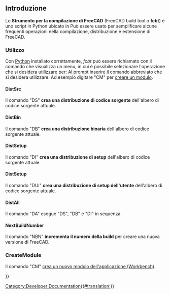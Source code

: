<languages/>

{{Docnav/it
|[[Testing/it|Testare FreeCAD]]
|[[Continuous_Integration/it|Integrazione continua]]
}}

{{TOCright}}

==Introduzione==
Lo '''Strumento per la compilazione di FreeCAD''' (FreeCAD build tool o '''fcbt''') è uno script in Python ubicato in
{{Code|code=
trunc/src/Tools/fcbt.py
}}
Può essere usato per semplificare alcune frequenti operazioni nella compilazione, distribuzione e estensione di FreeCAD.

=== Utilizzo ===

Con [[wikipedia:Python (programming language)|Python]] installato correttamente, ''fcbt'' può essere richiamato con il comando
{{Code|code=
python fbct.py
}}
che visualizza un menu, in cui è possibile selezionare l'operazione che si desidera utilizzare per:
{{Code|code=
FreeCAD Build Tool
 Usage:
    fcbt <command name> [command parameter]
 possible commands are:
  - DistSrc         (DS)   Build a source Distr. of the current source tree
  - DistBin         (DB)   Build a binary Distr. of the current source tree
  - DistSetup       (DI)   Build a Setup Distr. of the current source tree
  - DistSetup       (DUI)  Build a User Setup Distr. of the current source tree
  - DistAll         (DA)   Run all three above modules
  - NextBuildNumber (NBN)  Increase the Build Number of this Version
  - CreateModule    (CM)   Insert a new FreeCAD Module (Workbench) in the module directory
 
 For help on the modules type:
   fcbt <command name> ?
}}
Al prompt inserire il comando abbreviato che si desidera utilizzare. Ad esempio digitare "CM" per [[Module_Creation/it|creare un modulo]].

==== DistSrc ====
Il comando "DS" '''crea una distribuzione di codice sorgente''' dell'albero di codice sorgente attuale.

==== DistBin ====
Il comando "DB" '''crea una distribuzione binaria''' dell'albero di codice sorgente attuale.

==== DistSetup ====
Il comando "DI" '''crea una distribuzione di setup''' dell'albero di codice sorgente attuale.

==== DistSetup ====
Il comando "DUI" '''crea una distribuzione di setup dell'utente''' dell'albero di codice sorgente attuale.

==== DistAll ====
Il comando "DA" esegue "DS", "DB" e "DI" in sequenza.

==== NextBuildNumber ====
Il comando "NBN" '''incrementa il numero della build''' per creare una nuova versione di FreeCAD.

=== CreateModule ===
Il comando "CM" [[Workbench_creation/it|crea un nuovo modulo dell'applicazione (Workbench)]].


{{Docnav/it
|[[Testing/it|Testare FreeCAD]]
|[[Continuous_Integration/it|Integrazione continua]]
}}

{{Userdocnavi{{#translation:}}}}
[[Category:Developer Documentation{{#translation:}}]]
{{clear}}